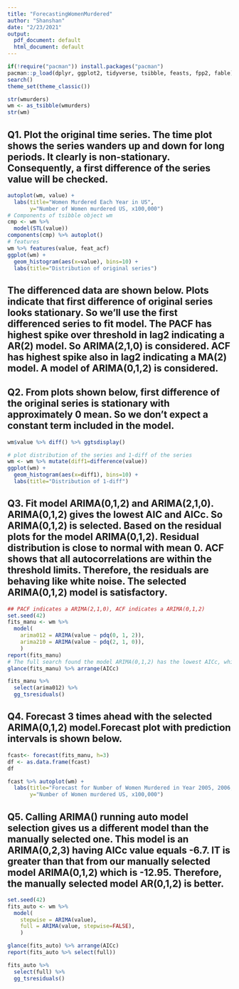 ```yaml
---
title: "ForecastingWomenMurdered"
author: "Shanshan"
date: "2/23/2021"
output:
  pdf_document: default
  html_document: default
---
```


```r
if(!require("pacman")) install.packages("pacman")
pacman::p_load(dplyr, ggplot2, tidyverse, tsibble, feasts, fpp2, fable)
search()
theme_set(theme_classic())
```

```r
str(wmurders)
wm <- as_tsibble(wmurders)
str(wm)
```
## Q1. Plot the original time series. The time plot shows the series wanders up and down for long periods. It clearly is non-stationary. Consequently, a first difference of the series value will be checked. 
```r
autoplot(wm, value) +
  labs(title="Women Murdered Each Year in US",
       y="Number of Women murdered US, x100,000")
# Components of tsibble object wm 
cmp <- wm %>%
  model(STL(value))
components(cmp) %>% autoplot()
# features
wm %>% features(value, feat_acf)
ggplot(wm) +
  geom_histogram(aes(x=value), bins=10) +
  labs(title="Distribution of original series")
```

## The differenced data are shown below. Plots indicate that first difference of original series looks stationary. So we'll use the first differenced series to fit model. The PACF has highest spike over threshold in lag2 indicating a AR(2) model. So ARIMA(2,1,0) is considered. ACF has highest spike also in lag2 indicating a MA(2) model. A model of ARIMA(0,1,2) is considered. 

## Q2. From plots shown below, first difference of the original series is stationary with approximately 0 mean. So we don't expect a constant term included in the model.
```r
wm$value %>% diff() %>% ggtsdisplay()

# plot distribution of the series and 1-diff of the series
wm <- wm %>% mutate(diff1=difference(value))
ggplot(wm) +
  geom_histogram(aes(x=diff1), bins=10) +
  labs(title="Distribution of 1-diff")
```

## Q3. Fit model ARIMA(0,1,2) and ARIMA(2,1,0). ARIMA(0,1,2) gives the lowest AIC and AICc. So ARIMA(0,1,2) is selected. Based on the residual plots for the model ARIMA(0,1,2). Residual distribution is close to normal with mean 0. ACF shows that all autocorrelations are within the threshold limits. Therefore, the residuals are behaving like white noise. The selected ARIMA(0,1,2) model is satisfactory.
```r
## PACF indicates a ARIMA(2,1,0), ACF indicates a ARIMA(0,1,2)
set.seed(42)
fits_manu <- wm %>%
  model(
    arima012 = ARIMA(value ~ pdq(0, 1, 2)),
    arima210 = ARIMA(value ~ pdq(2, 1, 0)),
    )
report(fits_manu)
# The full search found the model ARIMA(0,1,2) has the lowest AICc, which is same as our manual selection
glance(fits_manu) %>% arrange(AICc)

fits_manu %>%
  select(arima012) %>%
  gg_tsresiduals()
```

## Q4. Forecast 3 times ahead with the selected ARIMA(0,1,2) model.Forecast plot with prediction intervals is shown below.
```r
fcast<- forecast(fits_manu, h=3)
df <- as.data.frame(fcast)
df

fcast %>% autoplot(wm) +
  labs(title="Forecast for Number of Women Murdered in Year 2005, 2006, 2007",
       y="Number of Women murdered US, x100,000")
```

## Q5. Calling ARIMA() running auto model selection gives us a different model than the manually selected one. This model is an ARIMA(0,2,3) having AICc value equals -6.7. IT is greater than that from our manually selected model ARIMA(0,1,2) which is -12.95. Therefore, the manually selected model AR(0,1,2) is better.
```r
set.seed(42)
fits_auto <- wm %>%
  model(
    stepwise = ARIMA(value),
    full = ARIMA(value, stepwise=FALSE),
    )

glance(fits_auto) %>% arrange(AICc)
report(fits_auto %>% select(full))

fits_auto %>%
  select(full) %>%
  gg_tsresiduals()
```



